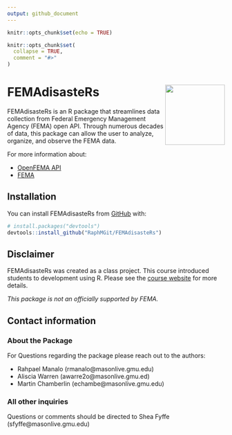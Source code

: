 ```yaml
---
output: github_document
---
```


```r
knitr::opts_chunk$set(echo = TRUE)
```

<!-- README.md is generated from README.Rmd. Please edit that file -->

```r
knitr::opts_chunk$set(
  collapse = TRUE,
  comment = "#>"
)
```

# FEMAdisasteRs <img src='https://www.nationalgeographic.com/content/dam/environment/photos/000/002/270.adapt.470.1.jpg' align="right" height="138.5" />

FEMAdisasteRs is an R package that streamlines data collection from Federal Emergency Management Agency (FEMA) open API. Through numerous decades of data, this package can allow the user to analyze, organize, and observe the FEMA data.

For more information about:

* [OpenFEMA API](https://www.fema.gov/about/openfema/api)
* [FEMA](https://www.fema.gov/)


## Installation

You can install FEMAdisasteRs from [GitHub](https://github.com/) with:

```r
# install.packages("devtools")
devtools::install_github("RaphMGit/FEMAdisasteRs")
```


## Disclaimer

FEMAdisasteRs was created as a class project. This course introduced students to development using R. Please see the [course website](https://sites.google.com/view/r-in-the-social-sciences) for more details. 

*This package is not an officially supported by FEMA.*

## Contact information

### About the Package
For Questions regarding the package please reach out to the authors:

 * Rahpael Manalo (rmanalo@masonlive.gmu.edu)
 * Aliscia Warren (awarre2o@masonlive.gmu.ed)
 * Martin Chamberlin (echambe@masonlive.gmu.edu)

### All other inquiries
Questions or comments should be directed to Shea Fyffe (sfyffe@masonlive.gmu.edu)
